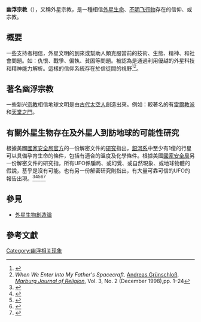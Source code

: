 {{inappropriate tone|time=2016-09-11T04:00:06+00:00}}
{{roughtranslation|time=2016-09-11T04:00:06+00:00}}
'''幽浮宗教'''（{{lang-en|UFO religion}}），又稱外星宗教，是一種相信[[外星生命|外星生命]]、[[不明飞行物|不明飞行物]]存在的信仰、或宗教。
==概要==
一些支持者相信，外星文明的到來或幫助人類克服當前的技術、生態、精神、和社會問題。如：仇恨、戰爭、偏執、貧困等問題。被認為是通過利用優越的外星科技和精神能力解析。這樣的信仰系統存在於信徒間的視野<ref>{{harv|Partridge|2003|p=274}}</ref><ref>''When We Enter Into My Father's Spacecraft''. [[Andreas_Grünschloß|Andreas Grünschloß]]. ''[[Marburg_Journal_of_Religion|Marburg Journal of Religion]]'', Vol. 3, No. 2 (December 1998),pp. 1–24</ref>。

==著名幽浮宗教==
一些新兴[[宗教|宗教]]相信地球文明是由[[古代太空人|古代太空人]]創造出來。例如：較著名的有[[雷爾教派|雷爾教派]]和[[天堂之門|天堂之門]]。

== 有關外星生物存在及外星人到訪地球的可能性研究 ==

根據美國[[國家安全局|國家安全局]][[官方|官方]]的一份解密文件的[[研究|研究]]指出，[[銀河系|銀河系]]中至少有1億的行星可以具備孕育生命的條件，包括有適合的溫度及化學條件。根據美國[[國家安全局|國家安全局]]另一份解密文件的研究指，所有UFO係騙局、或幻覺、或自然現象、或地球物體的假說，基乎是沒有可能。也有另一份解密研究則指出，有大量可靠可信的UFO的報告出現。<ref>{{cite web|title=Communication With Extraterrestrial Intelligence|url=https://www.nsa.gov/Portals/70/documents/news-features/declassified-documents/ufo/communication_with_et.pdf|publisher=NSA|quote=Sir Bernard Lovell, one of the world's leading radio astronomers, has calculated that, even allowing for a margin of error of 5000%, there must be in our own galaxy about 100 million stars which have planets of the right chemistry, dimensions, and temperature to support organic evolution.|access-date=2021-08-18|archive-date=2021-07-09|archive-url=https://web.archive.org/web/20210709171153/https://www.nsa.gov/Portals/70/documents/news-features/declassified-documents/ufo/communication_with_et.pdf|dead-url=no}}</ref><ref>{{cite web|title=UFO Hypothesis and Survival Questions|url=https://www.nsa.gov/Portals/70/documents/news-features/declassified-documents/ufo/ufo_hypothesis.pdf|publisher=NSA|access-date=2021-08-18|archive-date=2021-07-09|archive-url=https://web.archive.org/web/20210709171127/https://www.nsa.gov/Portals/70/documents/news-features/declassified-documents/ufo/ufo_hypothesis.pdf|dead-url=no}}</ref><ref>{{cite web|title=What the U.S. Government Knows About UnidentifiedFlying Objects|url=https://www.nsa.gov/Portals/70/documents/news-features/declassified-documents/ufo/what_gov_knows_about_ufos.pdf|author=Peter Gersten, Frontiers of Science|publisher=NSA|quote=New evidence for the existence of unconventional aerial objects relies no longer on the credibility of civilian reports but on the records of scientists, military personnel, intelligence analysts, law enforcement officers and other reliable and responsible people. Their testimony can be found in three thousand pages of previously classified documents on UFOs released (mostly through Freedom of Information Act suits) over the past few years by the Departments of State / Army / Navy /Air Force/Defense, the Federal Bureau of Investigation, the National Securitv Agency, the Detense Intelligence Agency and the central Intelligence Agency.|access-date=2021-08-18|archive-date=2021-07-09|archive-url=https://web.archive.org/web/20210709171322/https://www.nsa.gov/Portals/70/documents/news-features/declassified-documents/ufo/what_gov_knows_about_ufos.pdf|dead-url=no}}</ref><ref>{{cite web|title=UFO Documents Index|url=https://www.nsa.gov/news-features/declassified-documents/ufo/|publisher=NSA|access-date=2021-08-18|archive-date=2021-08-23|archive-url=https://web.archive.org/web/20210823211816/https://www.nsa.gov/news-features/declassified-documents/ufo/|dead-url=no}}</ref><ref>{{cite web|title=What Do NSA and NASA Have in Common?|url=https://www.nsa.gov/News-Features/Feature-Stories/Article-View/Article/2710684/what-do-nsa-and-nasa-have-in-common/|publisher=NSA|access-date=2021-08-18|archive-date=2021-08-13|archive-url=https://web.archive.org/web/20210813000133/https://www.nsa.gov/News-Features/Feature-Stories/Article-View/Article/2710684/what-do-nsa-and-nasa-have-in-common/|dead-url=no}}</ref>

==參見==
*[[外星生物創造論|外星生物創造論]]

== 參考文獻 ==
{{reflist}}

{{不明飛行物}}
{{Extraterrestrial life}}

[[Category:幽浮相关现象|Category:幽浮相关现象]]